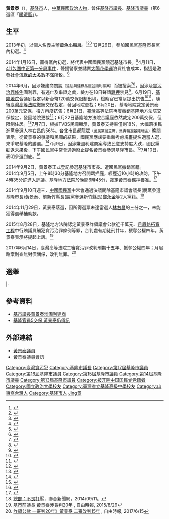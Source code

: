 {{Infobox_officeholder
| name = 黃景泰		
| image name =		
| width =		
| now = 中華民國政治人物
| period =		
| Sex =男 
| nationality = {{ROC}}	
| place of birth = {{TW}}[[基隆市|基隆市]]
| date of birth = {{birth date and age|1965|11|5}}	
| party = {{Kmt}}<small>（?－2014年9月10日）<br>{{Nonp}}<small>（2014年9月10日－）</small>
| educate =
* 省立基隆高級中學<small>（今[[國立基隆高級中學|國立基隆高級中學]]）1983年畢業</small><ref name ="klsh-2011"/>
* 國立政治大學法學碩士<ref name="klsh-2011">{{cite web |url= http://www.klsh.kl.edu.tw/gen/history/%E8%A4%87%E8%A3%BD%20-%20%E8%A4%87%E8%A3%BD%20-%20%E8%A4%87%E8%A3%BD%20-%20course1_2_3_5.html |title= 黃景泰 校友 |work= 100年度傑出校友 |publisher= [[國立基隆高級中學|國立基隆高級中學]] |deadurl= yes |archiveurl= https://web.archive.org/web/20131212024218/http://www.klsh.kl.edu.tw/gen/history/%E8%A4%87%E8%A3%BD%20-%20%E8%A4%87%E8%A3%BD%20-%20%E8%A4%87%E8%A3%BD%20-%20course1_2_3_5.html |archivedate= 2013-12-12 }}</ref>
| past =
* [[行政院研究發展考核委員會|行政院研考會]]研究助理 
* [[立法院|立法院]]國會助理 
* 基隆市退伍軍人協會理事長 
* 中國國民黨雙十園雜誌社編輯 
* 第13、14、15、16、[[第17屆基隆市議員列表|17屆]]基隆市議員
* 第17屆基隆市議長<ref name ="klsh-2011"/>
* 前[[中國國民黨|中國國民黨]]基隆市市長提名人（2014年）
}}

'''黃景泰'''（{{bd|1965年|11月5日|||}}），[[基隆市|基隆市]]人，[[中華民國|中華民國]][[政治人物|政治人物]]，曾任[[基隆市議會|基隆市議長]]、[[基隆市議會|基隆市議員]]（第6選區「[[暖暖區|暖暖區]]」)。

== 生平 ==
2013年初，以個人名義主辦[[大黄鸭#基隆市|黃色小鴨展]]。<ref>{{cite news |url = http://www.cna.com.tw/news/firstnews/201312310025-1.aspx |title = 基隆黃色小鴨爆裂 無緣跨年 |date = 2013年12月31日 |publisher = [[中央通訊社|中央通訊社]] |author = 黃旭昇 |coauthors =  |location = 基隆市 |accessdate = 2014年6月18日 |archive-date = 2017年4月2日 |archive-url = https://web.archive.org/web/20170402231644/http://www.cna.com.tw/news/firstnews/201312310025-1.aspx |dead-url = no }}</ref><ref>{{cite news |url = http://www.stormmediagroup.com/opencms/investigate/detail/81aa3fbd-7e92-11e3-89c1-ef2804cba5a1/?uuid=81aa3fbd-7e92-11e3-89c1-ef2804cba5a1 |title = 葉匡時護航 黃景泰特權展小鴨 |date = 2014年1月16日 |publisher = [[風傳媒|風傳媒]] |author = 蔡慧貞 |coauthors =  |location = 基隆 |access-date = 2014年6月18日 |archive-url = https://web.archive.org/web/20140619014423/http://www.stormmediagroup.com/opencms/investigate/detail/81aa3fbd-7e92-11e3-89c1-ef2804cba5a1/?uuid=81aa3fbd-7e92-11e3-89c1-ef2804cba5a1 |archive-date = 2014年6月19日 |dead-url = yes }}</ref><ref>{{cite news | url = http://mag.chinatimes.com/mag-cnt.aspx?artid=23897 | title = 黃色小鴨幕後英雄　黃景泰：找回快樂基隆人 | date = 2014-06-18 | publisher = [[中國時報|中國時報]] | author = 張雅雯 | coauthors = 攝影／楊彩成、黃景泰提供、編輯／張志康 | location = 基隆 | access-date = 2014-06-18 | archive-url = https://web.archive.org/web/20140714193322/http://mag.chinatimes.com/mag-cnt.aspx?artid=23897 | archive-date = 2014-07-14 | dead-url = yes }}</ref>
12月26日，參加國民黨基隆市長黨內初選。<ref>{{cite news|url =http://news.chinatimes.com/domestic/11050614/112013122600747.html|title =基市長黨內初選 黃景泰登記|date =2013-12-26|publisher =[[中國時報|中國時報]]|author =張謙俊|location =基隆|deadurl =yes|archiveurl =https://web.archive.org/web/20131227234812/http://news.chinatimes.com/domestic/11050614/112013122600747.html|archivedate =2013-12-27}}</ref>

2014年1月16日，贏得黨內初選，將代表中國國民黨競選基隆市長。<ref>{{cite news | url = http://www.nownews.com/n/2014/01/16/1091522 | title = 基隆市長選舉　國民黨將推議長黃景泰出戰 | work = NOWnews [[今日新聞網|今日新聞網]] | publisher = 今日傳媒 | author = 胡健森 | coauthors =  | location = [[臺北市|臺北市]] | date = 2014-01-16 | accessdate = 2014-01-16 | archive-date = 2016-04-12 | archive-url = https://web.archive.org/web/20160412061106/http://www.nownews.com/n/2014/01/16/1091522 | dead-url = no }}</ref>4月11日，[[411包圍中正第一分局事件|411包圍中正第一分局事件]]，聲援警察並譴責[[太陽花學運|太陽花學運]]浪費社會成本，指這是激發社會[[沉默的大多數|沉默的大多數]]不滿所致。<ref>{{cite web|title=辛苦了 黃景泰慰問支援學運警|url=http://www.cna.com.tw/news/aloc/201404150240-1.aspx|date=2014-04-15|publisher=中央社|author=王朝鈺|accessdate=2014-06-18|archive-date=2014-04-16|archive-url=https://web.archive.org/web/20140416181618/http://www.cna.com.tw/news/aloc/201404150240-1.aspx|dead-url=no}}</ref>

2014年6月，因涉嫌建商關說<small>（違法興建樣品屋並順利推案）</small>而被搜索<ref>{{cite news | url = http://udn.com/NEWS/NATIONAL/NATS5/8747714.shtml | title = 基市議長黃景泰 涉關說建案遭搜索 | work = [[聯合報|聯合報]] | publisher = [[聯合報系|聯合報系]] | author = 黃捷 | coauthors = 游明煌 | location = [[基隆市|基隆市]] | date = 2014-06-18 | accessdate = 2014-06-18 | archive-date = 2014-06-19 | archive-url = https://web.archive.org/web/20140619231025/http://udn.com/NEWS/NATIONAL/NATS5/8747714.shtml | dead-url = no }}</ref><ref>{{cite news | url = http://money.chinatimes.com/news/news-content.aspx?id=20140618000441&cid=1206 | title = 基市議長黃景泰涉圖利建商 | date = 2014-06-18 | publisher = [[中國時報|中國時報]] | author = 曾百村 | coauthors = 張謙俊、蕭博文 | location = 基隆 | access-date = 2014-06-18 | archive-url = https://web.archive.org/web/20140714133433/http://money.chinatimes.com/news/news-content.aspx?id=20140618000441&cid=1206 | archive-date = 2014-07-14 | dead-url = yes }}</ref>，因涉及[[:s:貪污治罪條例|貪污治罪條例]]圖利罪，有逃亡及串證之虞，檢方在18日聲請[[羈押|羈押]]禁見<ref>{{cite news | url = http://news.ltn.com.tw/news/society/breakingnews/1034029 | title = 基市議長圖利建商案 黃景泰被聲押 | date = 2014-06-18 | publisher = [[自由時報|自由時報]] | author = 林嘉東 | coauthors =  | location = 基隆市 | accessdate = 2014-06-18 | archive-date = 2019-12-10 | archive-url = https://web.archive.org/web/20191210075240/https://news.ltn.com.tw/news/society/breakingnews/1034029 | dead-url = no }}</ref>。6月19日，[[臺灣基隆地方法院|基隆地院]]合議庭裁定以新台幣120萬交保限制出境，檢察官已當庭提出抗告<ref>{{cite news | url = http://www.nownews.com/n/2014/06/19/1285681 | title = 黃景泰交保　民進黨：馬英九應為他的清廉口號向全民道歉 | work = NOWnews [[今日新聞網|今日新聞網]] | publisher = 今日傳媒 | author = 邱明玉 | coauthors =  | location = [[臺北市|臺北市]] | date = 2014-06-19 | accessdate = 2014-06-19 | archive-date = 2016-04-12 | archive-url = https://web.archive.org/web/20160412061121/http://www.nownews.com/n/2014/06/19/1285681 | dead-url = no }}</ref><ref>{{cite news | url = http://www.ttv.com.tw/103/06/1030619/10306190013800I.htm | title = 涉關說黃景泰120萬交保 檢提抗告　扯!宛如地下市長 罵官員給建商看　黃景泰做風強勢 官員:基隆惡霸虎 | work = [[台視新聞|台視新聞]] | publisher = [[臺灣電視公司|臺灣電視公司]] | author =  | coauthors =  | location = 基隆市 | date = 2014-06-19 | accessdate = 2014-06-19 | archive-date = 2016-04-12 | archive-url = https://web.archive.org/web/20160412061125/http://www.ttv.com.tw/103/06/1030619/10306190013800I.htm | dead-url = no }}</ref>，隨後[[臺灣高等法院|臺灣高等法院]]撤銷交保裁定，發回地院更裁；6月20日，基隆地院裁定黃景泰200萬元交保，檢方再度抗告；6月21日，臺灣高等法院再度撤銷基隆地方法院交保裁定，發回地院更裁<ref>{{cite news | url = http://www.cna.com.tw/news/asoc/201406215003-1.aspx | title = 黃景泰交保 高院二度撤銷 | date = 2014年6月21日 | publisher = [[中央通訊社|中央通訊社]] | author =  | coauthors =  | location = 基隆市 | accessdate = 2014年6月21日 | archive-date = 2016年3月6日 | archive-url = https://web.archive.org/web/20160306021818/http://www.cna.com.tw/news/asoc/201406215003-1.aspx | dead-url = no }}</ref>；6月22日基隆地方法院合議庭依然裁定200萬交保，但限制住居。<ref>{{cite news |url = http://www.cna.com.tw/news/firstnews/201406220021-1.aspx |title = 地院：黃景泰涉貪汙重罪不羈押 |date = 2014年6月22日 |publisher = [[中央通訊社|中央通訊社]] |author = 黃旭昇 |coauthors =  |location = 基隆市 |accessdate = 2014年6月24日 |archive-date = 2016年3月5日 |archive-url = https://web.archive.org/web/20160305013417/http://www.cna.com.tw/news/firstnews/201406220021-1.aspx |dead-url = no }}</ref>7月7日，根據TVBS民調顯示，黃景泰支持率僅剩18%，大幅落後民進黨參選人林右昌的56%。台北市長郝龍斌<small>（國民黨副主席，負責輔選基隆地區）</small>晚間表示，從黃景泰的爭議和民調的結果，國民黨應該要重新考慮規畫提名適當人選，來爭取基隆的勝選。<ref>{{cite news |url = http://www.cna.com.tw/news/firstnews/201407075007-1.aspx |title = 郝龍斌促國民黨重提基隆市長人選 |date = 2014-07-07 |publisher = [[中央通訊社|中央通訊社]] |author = 顧荃 |location = [[臺北|臺北]] |accessdate = 2014-07-15 |archive-date = 2016-03-06 |archive-url = https://web.archive.org/web/20160306021009/http://www.cna.com.tw/news/firstnews/201407075007-1.aspx |dead-url = no }}</ref>7月9日，因涉嫌圖利建商案導致民意支持度大跌，國民黨勸退未果後，下午國民黨中常會通過廢止提名黃景泰參選基隆市長。<ref>{{cite news |url=http://www.cna.com.tw/news/firstNews/201407095002-1.aspx |title=國民黨中常會通過廢止提名黃景泰 |date=2014-07-09 |publisher=中央社 |author=劉麗榮 |location= |accessdate=2014-07-09 |archive-date=2016-03-22 |archive-url=https://web.archive.org/web/20160322085156/http://www.cna.com.tw/news/firstnews/201407095002-1.aspx |dead-url=no }}</ref>7月10日，表明參選到底。<ref>{{cite news |url= http://www.cna.com.tw/news/firstnews/201407105001-1.aspx |title= 黃景泰：動員連署 參選到底 |date= 2014-07-10 |publisher= 中央社 |author= 卞金峰、王朝鈺、王鴻國 |location=  |accessdate= 2014-07-10 |archive-date= 2016-03-04 |archive-url= https://web.archive.org/web/20160304124441/http://www.cna.com.tw/news/firstnews/201407105001-1.aspx |dead-url= no }}</ref>

2014年9月2日，黃景泰正式登記參選基隆市市長。遭國民黨撤銷黨籍。<br />
2014年9月5日，上午8時30分基隆地方召開羈押庭，經歷近10小時的攻防，下午4時35分許進入評議。基隆地方法院於晚間6時45分，裁定黃景泰羈押獲准。<ref>{{cite news |url= http://news.ltn.com.tw/news/politics/breakingnews/1099260 |title= 黃景泰涉貪案 基隆地院裁定羈押 |date= 2014-09-05 |publisher= 自由時報 |author= 記者吳昇儒、吳政峰／基隆報導 |location=  |accessdate= 2014-09-05 |archive-date= 2019-12-16 |archive-url= https://web.archive.org/web/20191216105607/https://news.ltn.com.tw/news/politics/breakingnews/1099260 |dead-url= no }}</ref>

2014年9月10日週三，[[中國國民黨|中國國民黨]]中常會通過決議開除基隆市議會議長(脫黨參選基隆市長)黃景泰、前新竹縣長(脫黨參選新竹縣長)[[鄭永金|鄭永金]]等2人黨籍。<ref>[http://udn.com/NEWS/NATIONAL/NATS4/8928309.shtml黃景泰被開除國民黨籍 總部：不畏打壓]，聯合新聞網，2014/09/11。</ref>

2014年11月29日，黃景泰落選，因所得選票未達當選人[[林右昌|林右昌]]的三分之一，未能獲得選舉補助款。

2015年8月28日，基隆地方法院認定黃景泰詐領議會公款近千萬元、[[月眉路都市計畫道路改善拓寬工程|月眉路拓寬工程]]中行賄議員觸犯貪污治罪條例等罪，合判處有期徒刑廿年，褫奪公權四年。黃景泰表示將提起上訴。<ref>[http://news.ltn.com.tw/news/focus/paper/910885 基市前議長 黃景泰涉貪判20年] {{Wayback|url=http://news.ltn.com.tw/news/focus/paper/910885 |date=20191215030308 }}, 自由時報, 2015/8/29</ref>

2017年6月14日，臺灣高等法院二審貪污罪改判刑期十五年、褫奪公權四年；月眉路案則查無對價關係，改判無罪。<ref>[http://news.ltn.com.tw/news/politics/paper/1110726 詐領公款 一審判20年》黃景泰 二審改判15年] {{Wayback|url=http://news.ltn.com.tw/news/politics/paper/1110726 |date=20181214210212 }}, 自由時報, 2017/6/15</ref>

==選舉==
{{2014年中華民國縣市長選舉/基隆市}}
{{start box}}
|-
{{s-before|[[張芳麗|張芳麗]]}}
{{s-title|基隆市議長<br><small>第十七屆<br>2010年3月1日-2014年12月25日}}
{{s-after|[[宋瑋莉|宋瑋莉]]}}
{{end box}}

==參考資料==
<references/>
* [https://web.archive.org/web/20140714133433/http://money.chinatimes.com/news/news-content.aspx?id=20140618000441&cid=1206 基市議長黃景泰涉圖利建商]
* [http://www.cna.com.tw/news/firstnews/201406180022-1.aspx 基隆官員5交保 黃景泰仍偵訊] {{Wayback|url=http://www.cna.com.tw/news/firstnews/201406180022-1.aspx |date=20150924132537 }}

==外部連結==
* [http://www.kmt.org.tw/page.aspx?id=40&pid=1160 黃景泰議員] {{Wayback|url=http://www.kmt.org.tw/page.aspx?id=40&pid=1160 |date=20140714140916 }}
* [https://web.archive.org/web/20140609153758/http://www.kmc.gov.tw/KMCII/coun_info_25.aspx 黃景泰議員資訊]

{{DEFAULTSORT:Huang黃}}
[[Category:臺灣貪污犯|Category:臺灣貪污犯]]
[[Category:基隆市議長|Category:基隆市議長]]
[[Category:第17屆基隆市議員|Category:第17屆基隆市議員]]
[[Category:第16屆基隆市議員|Category:第16屆基隆市議員]]
[[Category:第15屆基隆市議員|Category:第15屆基隆市議員]]
[[Category:第14屆基隆市議員|Category:第14屆基隆市議員]]
[[Category:第13屆基隆市議員|Category:第13屆基隆市議員]]
[[Category:被开除中国国民党党籍者|Category:被开除中国国民党党籍者]]
[[Category:國立政治大學校友|Category:國立政治大學校友]]
[[Category:臺灣省立基隆高級中學校友|Category:臺灣省立基隆高級中學校友]]
[[Category:山東裔台灣人|Category:山東裔台灣人]]
[[Category:基隆市人|Category:基隆市人]]
[[Category:黄姓|Jing景]]